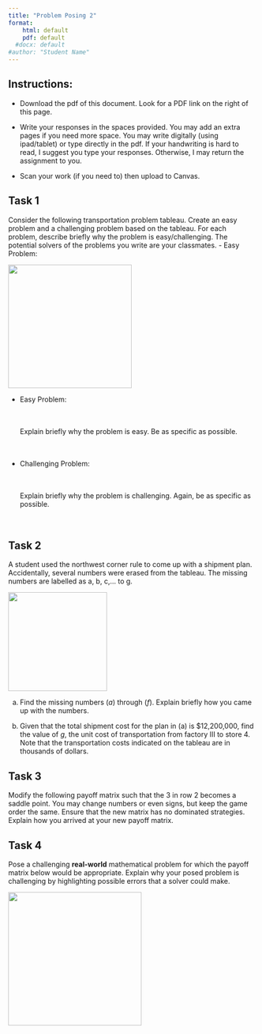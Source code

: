 ```yaml
---
title: "Problem Posing 2"
format:
    html: default
    pdf: default
  #docx: default
#author: "Student Name"
---
```


## Instructions:

-   Download the pdf of this document. Look for a PDF link on the right of this page.

-   Write your responses in the spaces provided. You may add an extra pages if you need more space. You may write digitally (using ipad/tablet) or type directly in the pdf. If your handwriting is hard to read, I suggest you type your responses. Otherwise, I may return the assignment to you.

-   Scan your work (if you need to) then upload to Canvas.

## Task 1

Consider the following transportation problem tableau. Create an easy problem and a challenging problem based on the tableau. For each problem, describe briefly why the problem is easy/challenging. The potential solvers of the problems you write are your classmates. - Easy Problem:

![](/img/tab1.png){fig-align="center" width="250"}

-   Easy Problem:<br><br><br> \vspace{5cm}

    Explain briefly why the problem is easy. Be as specific as possible.<br><br><br> \vspace{2cm}

-   Challenging Problem:<br><br><br> \vspace{5cm}

    Explain briefly why the problem is challenging. Again, be as specific as possible.<br><br><br> \clearpage

## Task 2

A student used the northwest corner rule to come up with a shipment plan. Accidentally, several numbers were erased from the tableau. The missing numbers are labelled as a, b, c,... to g.

![](/img/tab.png){fig-align="center" width="200"}

a.  Find the missing numbers $(a)$ through $(f)$. Explain briefly how you came up with the numbers.

    \vspace{5cm}

b.  Given that the total shipment cost for the plan in (a) is \$12,200,000, find the value of $g$, the unit cost of transportation from factory III to store 4. Note that the transportation costs indicated on the tableau are in thousands of dollars.

    \clearpage

## Task 3

Modify the following payoff matrix such that the 3 in row 2 becomes a saddle point. You may change numbers or even signs, but keep the game order the same. Ensure that the new matrix has no dominated strategies. Explain how you arrived at your new payoff matrix.

```{=tex}
\begin{equation}
        \left[
        \begin{array}{cccc}
        -9 & -7 & -9&\phantom{-}7\\
        -1 & \phantom{-}0 &\phantom{-}8 & \phantom{-}3\\
        \phantom{-}5 & \phantom{-}4 & -3 & -2
        \end{array}
        \right]
\end{equation}
```
\clearpage

## Task 4

Pose a challenging **real-world** mathematical problem for which the payoff matrix below would be appropriate. Explain why your posed problem is challenging by highlighting possible errors that a solver could make.

![](/img/mat.png){fig-align="center" width="270"}

